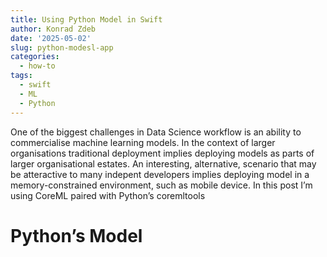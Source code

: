 ```yaml
---
title: Using Python Model in Swift
author: Konrad Zdeb
date: '2025-05-02'
slug: python-modesl-app
categories:
  - how-to
tags:
  - swift
  - ML
  - Python
---
```


One of the biggest challenges in Data Science workflow is an ability to commercialise machine learning models. In the context of larger organisations traditional deployment implies deploying models as parts of larger organisational estates. An interesting, alternative, scenario that may be atteractive to many indepent developers implies deploying model in a memory-constrained environment, such as mobile device. In this post I'm using CoreML paired with Python's coremltools

# Python's Model
